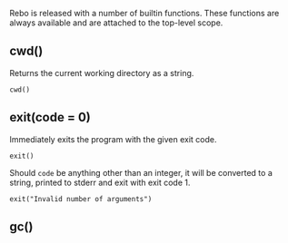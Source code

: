 Rebo is released with a number of builtin functions. These functions are always available and are attached to the top-level scope.

## cwd()

Returns the current working directory as a string.

```rebo
cwd()
```

## exit(code = 0)

Immediately exits the program with the given exit code.

```rebo
exit()
```

Should `code` be anything other than an integer, it will be converted to a string, printed to stderr and exit with exit code 1.

```rebo
exit("Invalid number of arguments")
```

## gc()
